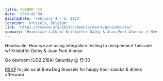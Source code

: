 ```yaml
---
title: FOSDEM '23
date: '2023-02-04'
displayDate: 'February 4 – 5, 2023'
location: 'Brussels, Belgium'
link: 'https://fosdem.org/2023/schedule/event/goheadscale/'
summary: 'Headscale talk w/ Kristoffer Dalby & Juan Font Alonso -> Meetup @ BrewDog Brussels'
---
```


Headscale: How we are using integration testing to reimplement Tailscale w/ Kristoffer Dalby & Juan Font Alonso

Go devroom (UD2.218A) Saturday @ 15:30

<a href="https://forms.gle/kQHYsmAMAA95LadH6">RSVP</a> to join us at BrewDog Brussels for happy hour
snacks & drinks afterward.
